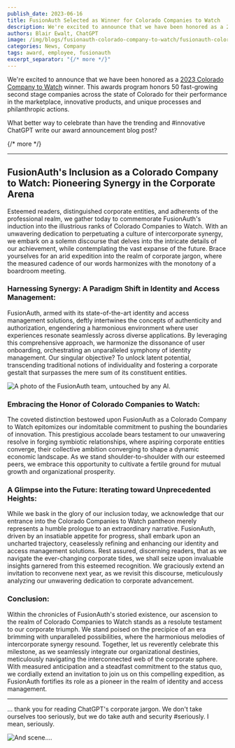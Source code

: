 ```yaml
---
publish_date: 2023-06-16 
title: FusionAuth Selected as Winner for Colorado Companies to Watch
description: We're excited to announce that we have been honored as a 2023 Colorado Company to Watch.
authors: Blair Ewalt, ChatGPT
image: /img/blogs/fusionauth-colorado-company-to-watch/fusionauth-colorado-company-to-watch.png
categories: News, Company
tags: award, employee, fusionauth
excerpt_separator: "{/* more */}"
---
```


We're excited to announce that we have been honored as a [2023 Colorado Company to Watch](https://coloradocompaniestowatch.org/winners/2023_winners/) winner. This awards program honors 50 fast-growing second stage companies across the state of Colorado for their performance in the marketplace, innovative products, and unique processes and philanthropic actions.

What better way to celebrate than have the trending and #innovative ChatGPT write our award announcement blog post?

{/* more */}

----

## FusionAuth's Inclusion as a Colorado Company to Watch: Pioneering Synergy in the Corporate Arena

Esteemed readers, distinguished corporate entities, and adherents of the professional realm, we gather today to commemorate FusionAuth's induction into the illustrious ranks of Colorado Companies to Watch. With an unwavering dedication to perpetuating a culture of intercorporate synergy, we embark on a solemn discourse that delves into the intricate details of our achievement, while contemplating the vast expanse of the future. Brace yourselves for an arid expedition into the realm of corporate jargon, where the measured cadence of our words harmonizes with the monotony of a boardroom meeting.

### Harnessing Synergy: A Paradigm Shift in Identity and Access Management:

FusionAuth, armed with its state-of-the-art identity and access management solutions, deftly intertwines the concepts of authenticity and authorization, engendering a harmonious environment where user experiences resonate seamlessly across diverse applications. By leveraging this comprehensive approach, we harmonize the dissonance of user onboarding, orchestrating an unparalleled symphony of identity management. Our singular objective? To unlock latent potential, transcending traditional notions of individuality and fostering a corporate gestalt that surpasses the mere sum of its constituent entities.

![A photo of the FusionAuth team, untouched by any AI.](/img/blogs/fusionauth-colorado-company-to-watch/all-hands-team-photo.png)

### Embracing the Honor of Colorado Companies to Watch:

The coveted distinction bestowed upon FusionAuth as a Colorado Company to Watch epitomizes our indomitable commitment to pushing the boundaries of innovation. This prestigious accolade bears testament to our unwavering resolve in forging symbiotic relationships, where aspiring corporate entities converge, their collective ambition converging to shape a dynamic economic landscape. As we stand shoulder-to-shoulder with our esteemed peers, we embrace this opportunity to cultivate a fertile ground for mutual growth and organizational prosperity.

### A Glimpse into the Future: Iterating toward Unprecedented Heights:

While we bask in the glory of our inclusion today, we acknowledge that our entrance into the Colorado Companies to Watch pantheon merely represents a humble prologue to an extraordinary narrative. FusionAuth, driven by an insatiable appetite for progress, shall embark upon an uncharted trajectory, ceaselessly refining and enhancing our identity and access management solutions. Rest assured, discerning readers, that as we navigate the ever-changing corporate tides, we shall seize upon invaluable insights garnered from this esteemed recognition. We graciously extend an invitation to reconvene next year, as we revisit this discourse, meticulously analyzing our unwavering dedication to corporate advancement.

### Conclusion:

Within the chronicles of FusionAuth's storied existence, our ascension to the realm of Colorado Companies to Watch stands as a resolute testament to our corporate triumph. We stand poised on the precipice of an era brimming with unparalleled possibilities, where the harmonious melodies of intercorporate synergy resound. Together, let us reverently celebrate this milestone, as we seamlessly integrate our organizational destinies, meticulously navigating the interconnected web of the corporate sphere. With measured anticipation and a steadfast commitment to the status quo, we cordially extend an invitation to join us on this compelling expedition, as FusionAuth fortifies its role as a pioneer in the realm of identity and access management.

----

... thank you for reading ChatGPT's corporate jargon. We don't take ourselves too seriously, but we do take auth and security #seriously. I mean, seriously.

![And scene....](/img/blogs/fusionauth-colorado-company-to-watch/and-scene.gif)
